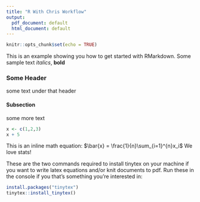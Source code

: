 ---
title: "R With Chris Workflow"
output:
  pdf_document: default
  html_document: default
---

```{r setup, include=FALSE}
knitr::opts_chunk$set(echo = TRUE)
```

This is an example showing you how to get started with RMarkdown. Some sample text *italics*, **bold**

### Some Header
some text under that header

#### Subsection
some more text

```{r, echo = FALSE}
x <- c(1,2,3)
x + 5
```

This is an inline math equation: $\bar{x} = \frac{1}{n}\sum_{i=1}^{n}x_i$ We love stats!  

These are the two commands required to install tinytex on your machine if you want to write latex equations and/or knit documents to pdf. Run these in the console if you that's something you're interested in:  

```{r, eval = FALSE}  
install.packages("tinytex")
tinytex::install_tinytex()
```



